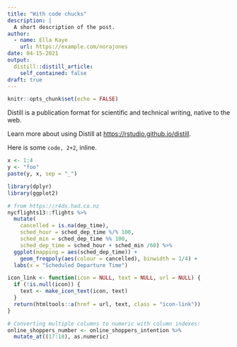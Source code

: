 ```yaml
---
title: "With code chucks"
description: |
  A short description of the post.
author:
  - name: Ella Kaye
    url: https://example.com/norajones
date: 04-15-2021
output:
  distill::distill_article:
    self_contained: false
draft: true
---
```


```r
knitr::opts_chunk$set(echo = FALSE)
```

Distill is a publication format for scientific and technical writing, native to the web.

Learn more about using Distill at <https://rstudio.github.io/distill>.

Here is some `code, 2+2`, inline.

```r
x <- 1:4
y <- "foo"
paste(y, x, sep = "_")
```

```r
library(dplyr)
library(ggplot2)

# from https://r4ds.had.co.nz
nycflights13::flights %>%
  mutate(
    cancelled = is.na(dep_time),
    sched_hour = sched_dep_time %/% 100,
    sched_min = sched_dep_time %% 100,
    sched_dep_time = sched_hour + sched_min /60) %>%
  ggplot(mapping = aes(sched_dep_time)) +
    geom_freqpoly(aes(colour = cancelled), binwidth = 1/4) +
  labs(x = "Scheduled Departure Time")
```

```r
icon_link <- function(icon = NULL, text = NULL, url = NULL) {
  if (!is.null(icon)) {
    text <- make_icon_text(icon, text)
  }
  return(htmltools::a(href = url, text, class = "icon-link"))
}
```

```r
# Converting multiple columns to numeric with column indexes:
online_shoppers_number <- online_shoppers_intention %>%
  mutate_at((17:18), as.numeric)
```

